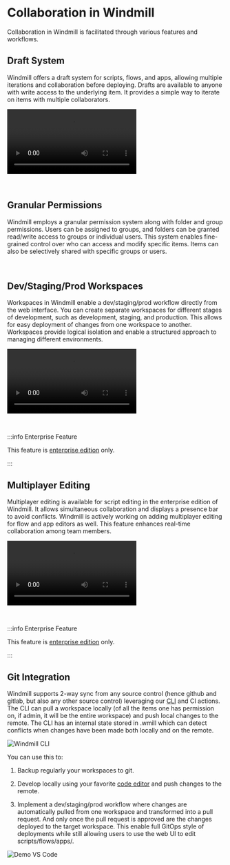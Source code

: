 
# Collaboration in Windmill

Collaboration in Windmill is facilitated through various features and workflows.

## Draft System

Windmill offers a draft system for scripts, flows, and apps, allowing multiple iterations and collaboration before deploying. Drafts are available to anyone with write access to the underlying item. It provides a simple way to iterate on items with multiple collaborators.

<video
    className="border-2 rounded-xl object-cover w-full h-full dark:border-gray-800"
    controls
    src="/videos/draft_and_deploy.mp4"
/>

<br/>

<div class="text-xl mb-2 font-semibold"></div>
<div class="grid grid-cols-2 gap-6 mb-4">
	<DocCard
    	title="Draft and Deploy"
    	description="Develop and cooperate in a structured way."
    	href="/docs/core_concepts/draft_and_deploy"
    />
</div>

## Granular Permissions

Windmill employs a granular permission system along with folder and group permissions. Users can be assigned to groups, and folders can be granted read/write access to groups or individual users. This system enables fine-grained control over who can access and modify specific items. Items can also be selectively shared with specific groups or users.

<br/>

<div class="text-xl mb-2 font-semibold"></div>
<div class="grid grid-cols-2 gap-6 mb-4">
	<DocCard
    	title="Roles and Permissions"
    	description="Control access and manage permissions within your instance and workspaces."
    	href="/docs/core_concepts/roles_and_permissions"
    />
    <DocCard
    	title="Groups and Folders"
    	description="Groups and Folders enable efficient permission management by grouping users with similar access levels."
    	href="/docs/core_concepts/groups_and_folders"
    />
</div>

## Dev/Staging/Prod Workspaces

Workspaces in Windmill enable a dev/staging/prod workflow directly from the web interface. You can create separate workspaces for different stages of development, such as development, staging, and production. This allows for easy deployment of changes from one workspace to another. Workspaces provide logical isolation and enable a structured approach to managing different environments.

<video
    className="border-2 rounded-xl object-cover w-full h-full dark:border-gray-800"
    controls
    src="/videos/staging_prod.mp4"
/>

<br/>

<div class="text-xl mb-2 font-semibold"></div>
<div class="grid grid-cols-2 gap-6 mb-4">
	<DocCard
    	title="Deploy to Staging or Prod"
    	description="Deploy items to another staging/prod workspace."
    	href="/docs/core_concepts/draft_and_deploy"
    />
</div>

:::info Enterprise Feature

This feature is [enterprise edition](/pricing) only.

:::

## Multiplayer Editing

Multiplayer editing is available for script editing in the enterprise edition of Windmill. It allows simultaneous collaboration and displays a presence bar to avoid conflicts. Windmill is actively working on adding multiplayer editing for flow and app editors as well. This feature enhances real-time collaboration among team members.

<video
    className="border-2 rounded-xl object-cover w-full h-full dark:border-gray-800"
    controls
    src="/videos/multiplayer.mp4"
/>

<br/>

<div class="text-xl mb-2 font-semibold"></div>
<div class="grid grid-cols-2 gap-6 mb-4">
	<DocCard
    	title="Multiplayer"
    	description="Collaborate on scripts simultaneously."
    	href="/docs/core_concepts/multiplayer"
    />
</div>

:::info Enterprise Feature

This feature is [enterprise edition](/pricing) only.

:::

## Git Integration

Windmill supports 2-way sync from any source control (hence github and gitlab, but also any other source control) leveraging our [CLI](../../advanced/3_cli/index.mdx) and CI actions. The CLI can pull a workspace locally (of all the items one has permission on, if admin, it will be the entire workspace) and push local changes to the remote. The CLI has an internal state stored in .wmill which can detect conflicts when changes have been made both locally and on the remote.

![Windmill CLI](../../assets/advanced/cli/setup.gif)

You can use this to:

1. Backup regularly your workspaces to git.

2. Develop locally using your favorite [code editor](../../cli_local_dev/1_vscode-extension/index.md) and push changes to the remote.

3. Implement a dev/staging/prod workflow where changes are automatically pulled from one workspace and transformed into a pull request. And only once the pull request is approved are the changes deployed to the target workspace. This enable full GitOps style of deployments while still allowing users to use the web UI to edit scripts/flows/apps/.

![Demo VS Code](../../cli_local_dev/1_vscode-extension/main.png)

<div class="text-xl mb-2 font-semibold"></div>
<div class="grid grid-cols-2 gap-6 mb-4">
	<DocCard
    	title="Command Line Interface (wmill)"
    	description="The Windmill CLI, `wmill` allows you to interact with Windmill instances right from your terminal."
    	href="/docs/advanced/cli"
    />
	<DocCard
    	title="VSCode Extension"
    	description="The Windmill VSCode extension allows you to run your scripts and preview the output within VSCode."
    	href="/docs/cli_local_dev/vscode-extension"
    />
</div>